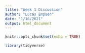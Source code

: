 ```yaml
---
title: "Week 1 Discussion"
author: "Lucas Empson"
date: "1/10/2021"
output: html_document
---
```


```r
knitr::opts_chunk$set(echo = TRUE)
```

```r
library(tidyverse)
```


